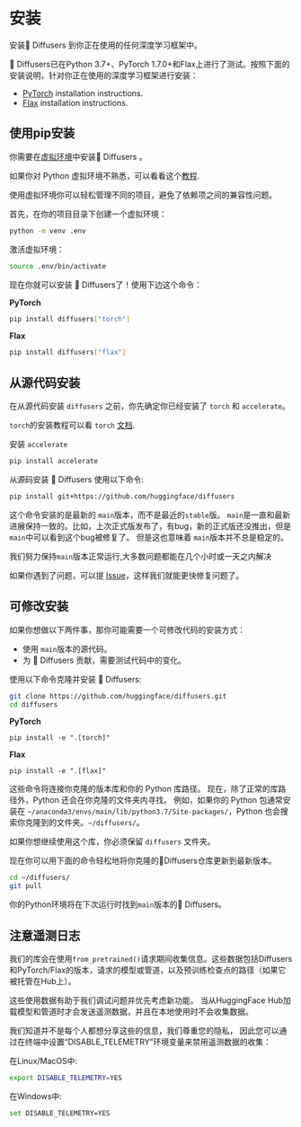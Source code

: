 <!--Copyright 2023 The HuggingFace Team. All rights reserved.

Licensed under the Apache License, Version 2.0 (the "License"); you may not use this file except in compliance with
the License. You may obtain a copy of the License at

http://www.apache.org/licenses/LICENSE-2.0

Unless required by applicable law or agreed to in writing, software distributed under the License is distributed on
an "AS IS" BASIS, WITHOUT WARRANTIES OR CONDITIONS OF ANY KIND, either express or implied. See the License for the
specific language governing permissions and limitations under the License.
-->

# 安装

安装🤗 Diffusers 到你正在使用的任何深度学习框架中。

🤗 Diffusers已在Python 3.7+、PyTorch 1.7.0+和Flax上进行了测试。按照下面的安装说明，针对你正在使用的深度学习框架进行安装：

- [PyTorch](https://pytorch.org/get-started/locally/) installation instructions.
- [Flax](https://flax.readthedocs.io/en/latest/) installation instructions.

## 使用pip安装

你需要在[虚拟环境](https://docs.python.org/3/library/venv.html)中安装🤗 Diffusers 。

如果你对 Python 虚拟环境不熟悉，可以看看这个[教程](https://packaging.python.org/guides/installing-using-pip-and-virtual-environments/).

使用虚拟环境你可以轻松管理不同的项目，避免了依赖项之间的兼容性问题。

首先，在你的项目目录下创建一个虚拟环境：

```bash
python -m venv .env
```

激活虚拟环境：

```bash
source .env/bin/activate
```

现在你就可以安装 🤗 Diffusers了！使用下边这个命令：

**PyTorch**

```bash
pip install diffusers["torch"]
```

**Flax**

```bash
pip install diffusers["flax"]
```

## 从源代码安装

在从源代码安装 `diffusers` 之前，你先确定你已经安装了 `torch` 和 `accelerate`。

`torch`的安装教程可以看 `torch` [文档](https://pytorch.org/get-started/locally/#start-locally).

安装 `accelerate`

```bash
pip install accelerate
```

从源码安装 🤗 Diffusers 使用以下命令:

```bash
pip install git+https://github.com/huggingface/diffusers
```

这个命令安装的是最新的 `main`版本，而不是最近的`stable`版。
`main`是一直和最新进展保持一致的。比如，上次正式版发布了，有bug，新的正式版还没推出，但是`main`中可以看到这个bug被修复了。
但是这也意味着 `main`版本并不总是稳定的。

我们努力保持`main`版本正常运行,大多数问题都能在几个小时或一天之内解决

如果你遇到了问题，可以提 [Issue](https://github.com/huggingface/transformers/issues)，这样我们就能更快修复问题了。

## 可修改安装

如果你想做以下两件事，那你可能需要一个可修改代码的安装方式：

* 使用 `main`版本的源代码。
* 为 🤗 Diffusers 贡献，需要测试代码中的变化。

使用以下命令克隆并安装 🤗 Diffusers:

```bash
git clone https://github.com/huggingface/diffusers.git
cd diffusers
```

**PyTorch**

```
pip install -e ".[torch]"
```

**Flax**

```
pip install -e ".[flax]"
```

这些命令将连接你克隆的版本库和你的 Python 库路径。
现在，除了正常的库路径外，Python 还会在你克隆的文件夹内寻找。
例如，如果你的 Python 包通常安装在 `~/anaconda3/envs/main/lib/python3.7/Site-packages/`，Python 也会搜索你克隆到的文件夹。`~/diffusers/`。

<Tip warning={true}>

如果你想继续使用这个库，你必须保留 `diffusers` 文件夹。

</Tip>


现在你可以用下面的命令轻松地将你克隆的🤗Diffusers仓库更新到最新版本。

```bash
cd ~/diffusers/
git pull
```

你的Python环境将在下次运行时找到`main`版本的🤗 Diffusers。

## 注意遥测日志

我们的库会在使用`from_pretrained()`请求期间收集信息。这些数据包括Diffusers和PyTorch/Flax的版本，请求的模型或管道，以及预训练检查点的路径（如果它被托管在Hub上）。

这些使用数据有助于我们调试问题并优先考虑新功能。
当从HuggingFace Hub加载模型和管道时才会发送遥测数据，并且在本地使用时不会收集数据。

我们知道并不是每个人都想分享这些的信息，我们尊重您的隐私，
因此您可以通过在终端中设置“DISABLE_TELEMETRY”环境变量来禁用遥测数据的收集：


在Linux/MacOS中:
```bash
export DISABLE_TELEMETRY=YES
```

在Windows中:
```bash
set DISABLE_TELEMETRY=YES
```
